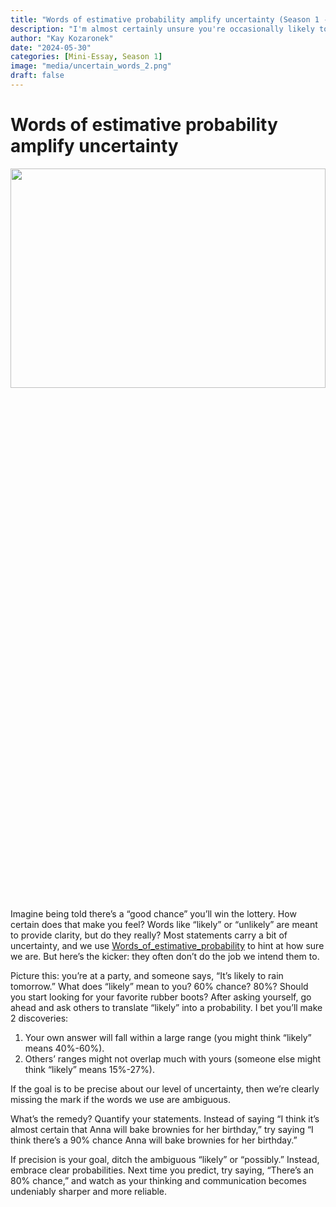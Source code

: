 ```yaml
---
title: "Words of estimative probability amplify uncertainty (Season 1 - Post 10)"
description: "I'm almost certainly unsure you're occasionally likely to definitively not use words of estimative probability. Probably..."
author: "Kay Kozaronek"
date: "2024-05-30"
categories: [Mini-Essay, Season 1]
image: "media/uncertain_words_2.png"
draft: false
---
```


# Words of estimative probability amplify uncertainty

<p>
    <center>
        <img src="media/uncertain_words_2.png"
        width="100%" height="30%">
    </center>
</p>


Imagine being told there's a "good chance" you'll win the lottery. How certain does that make you feel? Words like "likely" or "unlikely" are meant to provide clarity, but do they really? Most statements carry a bit of uncertainty, and we use [Words_of_estimative_probability](https://en.wikipedia.org/wiki/Words_of_estimative_probability) to hint at how sure we are. But here's the kicker: they often don't do the job we intend them to.

Picture this: you're at a party, and someone says, "It's likely to rain tomorrow." What does "likely" mean to you? 60% chance? 80%? Should you start looking for your favorite rubber boots? After asking yourself, go ahead and ask others to translate "likely" into a probability. I bet you'll make 2 discoveries: 

1. Your own answer will fall within a large range (you might think "likely" means 40%-60%).
2. Others' ranges might not overlap much with yours (someone else might think "likely" means 15%-27%).

If the goal is to be precise about our level of uncertainty, then we're clearly missing the mark if the words we use are ambiguous.

What's the remedy? Quantify your statements. Instead of saying “I think it's almost certain that Anna will bake brownies for her birthday,” try saying “I think there's a 90% chance Anna will bake brownies for her birthday."

If precision is your goal, ditch the ambiguous "likely" or "possibly." Instead, embrace clear probabilities. Next time you predict, try saying, "There's an 80% chance," and watch as your thinking and communication becomes undeniably sharper and more reliable.

